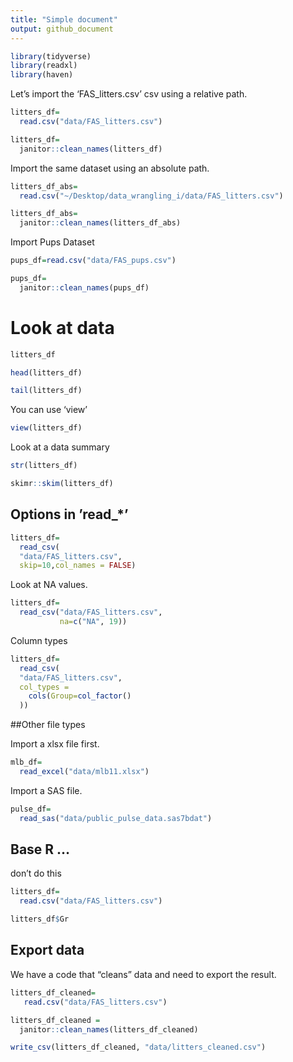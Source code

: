 ```yaml
---
title: "Simple document"
output: github_document
---
```


```r
library(tidyverse)
library(readxl)
library(haven)
```


Let's import the 'FAS_litters.csv' csv using a relative path.

```r
litters_df=
  read.csv("data/FAS_litters.csv")

litters_df=
  janitor::clean_names(litters_df)
```

Import the same dataset using an absolute path.

```r
litters_df_abs=
  read.csv("~/Desktop/data_wrangling_i/data/FAS_litters.csv")

litters_df_abs=
  janitor::clean_names(litters_df_abs)
```

Import Pups Dataset

```r
pups_df=read.csv("data/FAS_pups.csv")

pups_df= 
  janitor::clean_names(pups_df)

```


# Look at data

```r
litters_df

head(litters_df)

tail(litters_df)
```

You can use 'view'

```r
view(litters_df)
```

Look at a data summary

```r
str(litters_df)

skimr::skim(litters_df)
```



## Options in 'read_*'

```r
litters_df=
  read_csv(
  "data/FAS_litters.csv",
  skip=10,col_names = FALSE)
```

Look at NA values.

```r
litters_df=
  read_csv("data/FAS_litters.csv",
           na=c("NA", 19))
```



Column types


```r
litters_df=
  read_csv(
  "data/FAS_litters.csv",
  col_types = 
    cols(Group=col_factor()
  ))
```


##Other file types

Import a xlsx file first.

```r
mlb_df=
  read_excel("data/mlb11.xlsx")

```


Import a SAS file.

```r
pulse_df=
  read_sas("data/public_pulse_data.sas7bdat")
```

## Base R ...

don't do this

```r
litters_df=
  read.csv("data/FAS_litters.csv")

litters_df$Gr
```

## Export data

We have a code that "cleans" data and need to export the result.


```r
litters_df_cleaned=
   read.csv("data/FAS_litters.csv")

litters_df_cleaned =
  janitor::clean_names(litters_df_cleaned)

write_csv(litters_df_cleaned, "data/litters_cleaned.csv")
```

